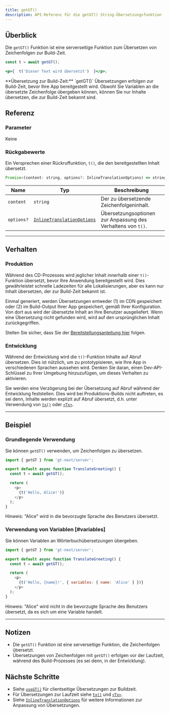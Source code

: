```yaml
---
title: getGT()
description: API-Referenz für die getGT() String-Übersetzungsfunktion
---
```


## Überblick

Die `getGT()` Funktion ist eine serverseitige Funktion zum Übersetzen von Zeichenfolgen zur Build-Zeit.

```jsx
const t = await getGT();

<p>{  t('Dieser Text wird übersetzt')  }</p>;
```

<Callout>
**Übersetzung zur Build-Zeit:**
`getGT()` Übersetzungen erfolgen zur Build-Zeit, bevor Ihre App bereitgestellt wird.
Obwohl Sie Variablen an die übersetzte Zeichenfolge übergeben können, können Sie nur Inhalte übersetzen, die zur Build-Zeit bekannt sind.
</Callout>

## Referenz
### Parameter
Keine

### Rückgabewerte

Ein Versprechen einer Rückruffunktion, `t()`, die den bereitgestellten Inhalt übersetzt.

```jsx
Promise<(content: string, options?: InlineTranslationOptions) => string>
```

| Name                  | Typ | Beschreibung                                                                 |
|-----------------------|--|-----------------------------------------------------------------------------|
| `content`             | `string` | Der zu übersetzende Zeichenfolgeninhalt.                                     |
| `options?`            | [`InlineTranslationOptions`](/docs/next/api/types/InlineTranslationOptions) | Übersetzungsoptionen zur Anpassung des Verhaltens von `t()`. |

---

## Verhalten


### Produktion
Während des CD-Prozesses wird jeglicher Inhalt innerhalb einer `t()`-Funktion übersetzt, bevor Ihre Anwendung bereitgestellt wird.
Dies gewährleistet schnelle Ladezeiten für alle Lokalisierungen, aber es kann nur Inhalt übersetzen, der zur Build-Zeit bekannt ist.

Einmal generiert, werden Übersetzungen entweder (1) im CDN gespeichert oder (2) im Build-Output Ihrer App gespeichert, gemäß Ihrer Konfiguration.
Von dort aus wird der übersetzte Inhalt an Ihre Benutzer ausgeliefert.
Wenn eine Übersetzung nicht gefunden wird, wird auf den ursprünglichen Inhalt zurückgegriffen.

Stellen Sie sicher, dass Sie der [Bereitstellungsanleitung hier](/docs/next/tutorials/quickdeploy) folgen.

### Entwicklung
Während der Entwicklung wird die `t()`-Funktion Inhalte auf Abruf übersetzen.
Dies ist nützlich, um zu prototypisieren, wie Ihre App in verschiedenen Sprachen aussehen wird.
Denken Sie daran, einen Dev-API-Schlüssel zu Ihrer Umgebung hinzuzufügen, um dieses Verhalten zu aktivieren.

Sie werden eine Verzögerung bei der Übersetzung auf Abruf während der Entwicklung feststellen.
Dies wird bei Produktions-Builds nicht auftreten, es sei denn, Inhalte werden explizit auf Abruf übersetzt,
d.h. unter Verwendung von [`tx()`](/docs/next/api/strings/tx) oder [`<Tx>`](/docs/next/api/components/tx).

---


## Beispiel

### Grundlegende Verwendung
Sie können `getGT()` verwenden, um Zeichenfolgen zu übersetzen.

```javascript copy
import { getGT } from 'gt-next/server';

export default async function TranslateGreeting() {
  const t = await getGT();

  return (
    <p>
      {t('Hello, Alice!')}
    </p>
  );
}
```
Hinweis: "Alice" wird in die bevorzugte Sprache des Benutzers übersetzt.


### Verwendung von Variablen [#variables]
Sie können Variablen an Wörterbuchübersetzungen übergeben.

```javascript copy
import { getGT } from 'gt-next/server';

export default async function TranslateGreeting() {
  const t = await getGT();

  return (
    <p>
      {t('Hello, {name}!', { variables: { name: 'Alice' } })}
    </p>
  );
}
```
Hinweis: "Alice" wird nicht in die bevorzugte Sprache des Benutzers übersetzt, da es sich um eine Variable handelt.

---

## Notizen
 * Die `getGT()` Funktion ist eine serverseitige Funktion, die Zeichenfolgen übersetzt.
 * Übersetzungen von Zeichenfolgen mit `getGT()` erfolgen vor der Laufzeit, während des Build-Prozesses (es sei denn, in der Entwicklung).

## Nächste Schritte
 * Siehe [`useGT()`](/docs/next/api/strings/useGT) für clientseitige Übersetzungen zur Buildzeit.
 * Für Übersetzungen zur Laufzeit siehe [`tx()`](/docs/next/api/strings/tx) und [`<Tx>`](/docs/next/api/components/tx).
 * Siehe [`InlineTranslationOptions`](/docs/next/api/types/InlineTranslationOptions) für weitere Informationen zur Anpassung von Übersetzungen.
